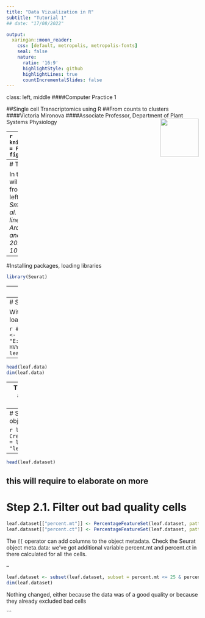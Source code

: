 ```yaml
---
title: "Data Vizualization in R"
subtitle: "Tutorial 1"
## date: "17/08/2022"

output:
  xaringan::moon_reader:
    css: [default, metropolis, metropolis-fonts]
    seal: false
    nature:
      ratio: '16:9'
      highlightStyle: github
      highlightLines: true
      countIncrementalSlides: false
---
```

class: left, middle
####Computer Practice 1

##Single cell Transcriptomics using R
##From counts to clusters
####Victoria Mironova 
####Associate Professor, Department of Plant Systems Physiology
<img src="figs/Theme2.png" width="100px" align = 'right'>

---
```r
knitr::opts_chunk$set(message = FALSE, warning = FALSE, fig.retina = 3)
set.seed(100)
```

.pull-left[
#Course structure
]
---
# The dataset

In the computer practice, we will use the single-cell dataset from Arabidopsis leaf:
.pull-left[
*Lopez-Anido CB, Vatén A, Smoot NK, Sharma N et al. Single-cell resolution of lineage trajectories in the Arabidopsis stomatal lineage and developing leaf. Dev Cell 2021 Apr 5;56(7):1043-1055.e4.*
]
.pull-right[
```r
knitr::include_graphics("Figures/LeafTranscriptome.jpg")
```
]
---
#Installing packages, loading libraries
```r
library(Seurat)
```

---
# Data download

The data is stored on GEO database: https://www.ncbi.nlm.nih.gov/geo/query/acc.cgi?acc=GSE167135
We used only sample GSM509788 (ATML1p 10X Genomics pool 1) 

you can download tar archive yourself, or take the file from us.

?10xGenomics, maybe I need to give only mtx

---
# Step 1. Data loading into R

With 10xGenomics datasets you can use `Read10x` function to load the data.

```r
#add the path to the folder with the matric here:
path <- "E:/R_images/Leaf_LopezAnido_DevCell/Data/GSM5097888_Leaf-HVYNNBBXX/filtered_gene_bc_matrices/Arabidopsis/" 
leaf.data<-Read10X(path, gene.column = 1)
```
--
```r
head(leaf.data)
dim(leaf.data)
```

--
There are 31110 genes and 5021 cells in the dataset

---
# Step 2.0. Making Seurat object

```r
leaf.dataset <- CreateSeuratObject(counts = leaf.data, project = "leaf")
```
--
```r
head(leaf.dataset)
```
this will require to elaborate on more
---
# Step 2.1. Filter out bad quality cells

```r
leaf.dataset[["percent.mt"]] <- PercentageFeatureSet(leaf.dataset, pattern = "^ATM")
leaf.dataset[["percent.ct"]] <- PercentageFeatureSet(leaf.dataset, pattern = "^ATC")
```
The `[[` operator can add columns to the object metadata. 
Check the Seurat object meta.data: we've got additional variable percent.mt and percent.ct in there calculated for all the cells.

--

```r
leaf.dataset <- subset(leaf.dataset, subset = percent.mt <= 25 & percent.ct <= 25 & nCount_RNA >=500)
dim(leaf.dataset)
```

Nothing changed, either because the data was of a good quality or because they already excluded bad cells

```

